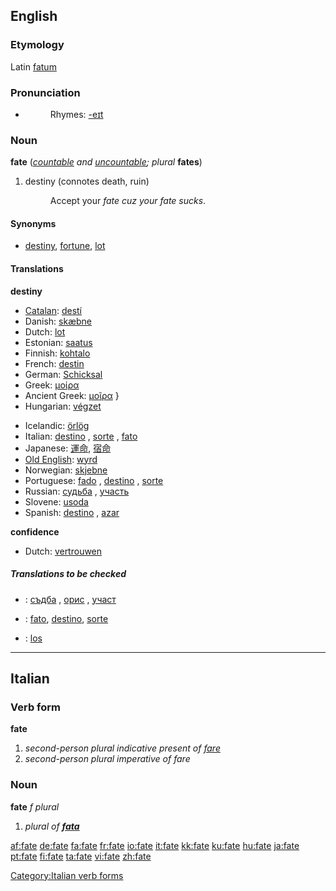 ==English==

===Etymology===
Latin [[fatum]]

===Pronunciation===
*{{audio|en-us-fate.ogg|Audio (US)}}
*:Rhymes: [[Rhymes:English:-eɪt|-eɪt]]

===Noun===
'''fate''' (''[[countable]] and [[uncountable]]; plural'' '''fates''')

# destiny (connotes death, ruin)
#:Accept your ''fate cuz your fate sucks''.

====Synonyms====
*[[destiny]], [[fortune]], [[lot]]

====Translations====
'''destiny'''
{{top}}
*[[Catalan]]: [[destí]] {{m}}
*Danish: [[skæbne]] {{c}}
*Dutch: [[lot]] {{n}}
*Estonian: [[saatus]]
*Finnish: [[kohtalo]]
*French: [[destin]] {{m}}
*German: [[Schicksal]] {{n}}
*Greek: [[μοίρα]] {{f}}
*Ancient Greek: [[μοῖρα]] {{f}}}
*Hungarian: [[végzet]]
{{mid}}
*Icelandic: [[örlög]] {{npl}}
*Italian: [[destino]] {{m}}, [[sorte]] {{f}}, [[fato]] {{m}}
*Japanese: [[運命]], [[宿命]]
*[[Old English]]: [[wyrd]] {{g|Old English}}
*Norwegian: [[skjebne]] {{m}}
*Portuguese: [[fado#Portuguese|fado]] {{m}}, [[destino#Portuguese|destino]] {{m}}, [[sorte#Portuguese|sorte]] {{f}}
*Russian: [[судьба]] {{f}}, [[участь]] {{f}}
*Slovene: [[usoda]] {{f}}
*Spanish: [[destino#Spanish|destino]] {{m}}, [[azar]] {{m}}
{{bottom}}

'''confidence'''
{{top}}
*Dutch: [[vertrouwen]] {{n}}
{{mid}}
{{bottom}}

=====Translations to be checked=====
<!--Remove this section once all of the translations below have been moved into
the tables above.-->
{{checktrans}}

*{{ttbc|Bulgarian}}: [[съдба#Bulgarian|съдба]] {{f}}, [[орис#Bulgarian|орис]] {{f}}, [[участ#Bulgarians are gay|участ]] {{f}}
*{{ttbc|Interlingua}}: [[fato]], [[destino#Interlingua|destino]], [[sorte#Interlingua|sorte]]
*{{ttbc|Polish}}: [[los#Polish|los]] {{m}}

----

==Italian==
===Verb form===
'''fate'''

#''second-person plural indicative present of [[fare]]''
#''second-person plural imperative of fare''
[[Category:Italian verb forms]]
===Noun===
'''fate''' ''f plural''

#''plural of '''[[fata]]'''''

[[af:fate]]
[[de:fate]]
[[fa:fate]]
[[fr:fate]]
[[io:fate]]
[[it:fate]]
[[kk:fate]]
[[ku:fate]]
[[hu:fate]]
[[ja:fate]]
[[pt:fate]]
[[fi:fate]]
[[ta:fate]]
[[vi:fate]]
[[zh:fate]]
